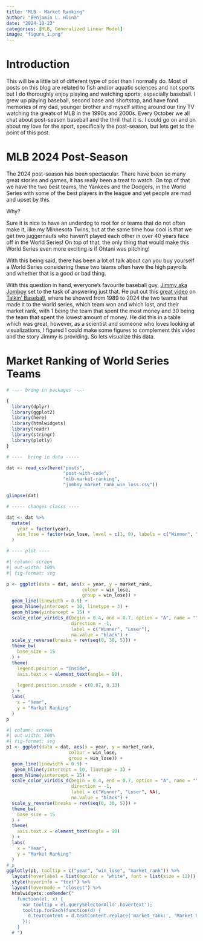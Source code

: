 ```yaml
---
title: "MLB - Market Ranking"
author: "Benjamin L. Hlina"
date: "2024-10-23"
categories: [MLB, Generalized Linear Model]
image: "figure_1.png"
---
```


# Introduction

This will be a little bit of different type of post than I normally do. Most of 
posts on this blog are related to fish and/or aquatic sciences and not sports but 
I do thoroughly enjoy playing and watching sports, especially baseball. 
I grew up playing baseball, second base and shortstop, and have fond memories of my dad, younger brother and myself sitting around our tiny TV watching the greats of MLB in the 1990s and 2000s. Every October we all 
chat about post-season baseball and the thrill that it is. I could go on and on about 
my love for the sport, specifically the post-season, but lets get to the point of this post. 

# MLB 2024 Post-Season 

The 2024 post-season has been spectacular. There have been so many great stories and games, it has really 
been a treat to watch. On top of that we have the two best teams, the Yankees and the Dodgers, in the World Series with some of the best players in the league and yet people are mad and upset by this. 

Why? 

Sure it is nice to have an underdog to root for or teams that do not often make it, like 
my Minnesota Twins, but at the same time how cool is that we get two juggernauts who haven't played each 
other in over 40 years face off in the World Series! On top of that, the only thing that would make this 
World Series even more exciting is if Ohtani was pitching! 

With this being said, there has been a lot of talk about can you buy yourself a World Series considering 
these two teams often have the high payrolls and whether that is a good or bad thing. 

With this question in hand, everyone's favourite baseball guy, [Jimmy aka Jomboy](https://www.jomboymedia.com/) set to the task of answering just that. He put out this [great video](https://youtu.be/JshCtBAhcts?si=oo08ErLtydCPMYVl&t=445) on [Talkin' Baseball](https://www.youtube.com/@TalkinBaseball), where he showed from 1989 to 2024 the two teams that made it to the world series, which team won and which lost, and their market rank, with 1 being the team that spent the most money and 30 being the team that spent the lowest amount of money. He did this in a table which was great, however, as a scientist and someone who loves looking at visualizations, I figured I could make some figures to complement this video and the story Jimmy is providing. So lets visualize this data.

# Market Ranking of World Series Teams

```r
# ---- bring in packages ----

{
  library(dplyr)
  library(ggplot2)
  library(here)
  library(htmlwidgets)
  library(readr)
  library(stringr)
  library(plotly)
}

# ----  bring in data -----

dat <- read_csv(here("posts",
                     "post-with-code",
                     "mlb-market-ranking",
                     "jomboy_market_rank_win_loss.csv"))

glimpse(dat)

# ----- changes classs ----

dat <- dat %>%
  mutate(
    year = factor(year),
    win_lose = factor(win_lose, level = c(1, 0), labels = c("Winner", "Loser"))
  )

# ---- plot ----
```
```r

#| column: screen
#| out-width: 100%
#| fig-format: svg

p <- ggplot(data = dat, aes(x = year, y = market_rank,
                            colour = win_lose,
                            group = win_lose)) +
  geom_line(linewidth = 0.9) +
  geom_hline(yintercept = 10, linetype = 3) + 
  geom_hline(yintercept = 15) +
  scale_color_viridis_d(begin = 0.4, end = 0.7, option = "A", name = "",
                        direction = -1,
                        label = c("Winner", "Loser"),
                        na.value = "black") +
  scale_y_reverse(breaks = rev(seq(0, 30, 5))) +
  theme_bw(
    base_size = 15
  ) +
  theme(
    legend.position = "inside",
    axis.text.x = element_text(angle = 90), 
    
    legend.position.inside = c(0.07, 0.13)
  ) +
  labs(
    x = "Year",
    y = "Market Ranking"
  )
p

```


```r

#| column: screen
#| out-width: 100%
#| fig-format: svg
p1 <- ggplot(data = dat, aes(x = year, y = market_rank,
                       colour = win_lose,
                       group = win_lose)) +
  geom_line(linewidth = 0.9) +
   geom_hline(yintercept = 10, linetype = 3) + 
  geom_hline(yintercept = 15) + 
  scale_color_viridis_d(begin = 0.4, end = 0.7, option = "A", name = "",
                        direction = -1,
                        label = c("Winner", "Loser", NA),
                        na.value = "black") +
  scale_y_reverse(breaks = rev(seq(0, 30, 5))) +
  theme_bw(
    base_size = 15
  ) +
  theme(
    axis.text.x = element_text(angle = 90)
  ) +
  labs(
    x = "Year",
    y = "Market Ranking"
  )
# p
ggplotly(p1, tooltip = c("year", "win_lose", "market_rank")) %>% 
  layout(hoverlabel = list(bgcolor = "white", font = list(size = 12))) %>%
  style(hoverinfo = "text") %>%
  layout(hovermode = "closest") %>% 
  htmlwidgets::onRender("
    function(el, x) {
      var tooltip = el.querySelectorAll('.hovertext');
      tooltip.forEach(function(d) {
        d.textContent = d.textContent.replace('market_rank:', 'Market Rank:');
      });
    }
  # ")
```


